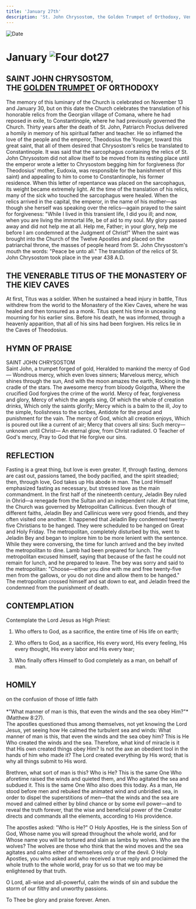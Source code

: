 ```yaml
---
title: 'January 27th'
description: 'St. John Chrysostom, the Golden Trumpet of Orthodoxy, Venerable Titus of the Kiev Caves'
---
```


<RunningHead />
<Image src="/title-imprint.png" height={68} width={50} alt="Date" className="title-imprint"/>

# <div id="date">January <Image className="four-dot" src="/four-dot.png" height={15} width={15} alt="Four dot" />27</div>

## SAINT JOHN CHRYSOSTOM,<br />THE <a rel="noopener noreferrer" target="_blank" href="https://goldenmouth.org">GOLDEN TRUMPET</a> OF ORTHODOXY

The memory of this luminary of the Church is celebrated on November 13 and January 30, but on this date the Church celebrates the translation of his honorable relics from the Georgian village of Comana, where he had reposed in exile, to Constantinople, where he had previously governed the Church. Thirty years after the death of St. John, Patriarch Proclus delivered a homily in memory of his spiritual father and teacher. He so inflamed the love of the people and the emperor, Theodosius the Younger, toward this great saint, that all of them desired that Chrysostom's relics be translated to Constantinople. It was said that the sarcophagus containing the relics of St. John Chrysostom did not allow itself to be moved from its resting place until the emperor wrote a letter to Chrysostom begging him for forgiveness (for Theodosius' mother, Eudoxia, was responsible for the banishment of this saint) and appealing to him to come to Constantinople, his former residence. When this letter of repentance was placed on the sarcophagus, its weight became extremely light. At the time of the translation of his relics, many of the sick who touched the sarcophagus were healed. When the relics arrived in the capital, the emperor, in the name of his mother—as though she herself was speaking over the relics—again prayed to the saint for forgiveness: "While I lived in this transient life, I did you ill; and now, when you are living the immortal life, be of aid to my soul. My glory passed away and did not help me at all. Help me, Father; in your glory, help me before I am condemned at the Judgment of Christ!" When the saint was brought into the Church of the Twelve Apostles and placed on the patriarchal throne, the masses of people heard from St. John Chrysostom's mouth the words: "Peace be unto all." The translation of the relics of St. John Chrysostom took place in the year 438 A.D.

## THE VENERABLE TITUS OF THE MONASTERY OF THE KIEV CAVES

At first, Titus was a soldier. When he sustained a head injury in battle, Titus withdrew from the world to the Monastery of the Kiev Caves, where he was healed and then tonsured as a monk. Titus spent his time in unceasing mourning for his earlier sins. Before his death, he was informed, through a heavenly apparition, that all of his sins had been forgiven. His relics lie in the Caves of Theodosius.


## HYMN OF PRAISE
<div style={{textAlign:'center', color:'crimson', fontWeight:'bold'}}>
SAINT JOHN CHRYSOSTOM
</div>
Saint John, a trumpet forged of gold,
Heralded to mankind the mercy of God—
Wondrous mercy, which even loves sinners;
Marvelous mercy, which shines through the sun,
And with the moon amazes the earth,
Rocking in the cradle of the stars.
The awesome mercy from bloody Golgotha,
Where the crucified God forgives the crime of the world.
Mercy of fear, forgiveness and glory,
Mercy of which the angels sing,
Of which the whole of creation drinks,
Which only the saints glorify;
Mercy which is a balm to the ill,
Joy to the simple, foolishness to the scribes,
Antidote for the proud and punishment for the vain.
The mercy of God, which all creation enjoys,
Which is poured out like a current of air;
Mercy that covers all sins:
Such mercy—unknown until Christ—
An eternal glow, from Christ radiated.
O Teacher of God's mercy,
Pray to God that He forgive our sins.


## REFLECTION

Fasting is a great thing, but love is even greater. If, through fasting, demons are cast out, passions tamed, the body pacified, and the spirit steadied; then, through love, God takes up His abode in man. The Lord Himself emphasized fasting as necessary, but stressed love as the main commandment. In the first half of the nineteenth century, Jeladin Bey ruled in Ohrid—a renegade from the Sultan and an independent ruler. At that time, the Church was governed by Metropolitan Callinicus. Even though of different faiths, Jeladin Bey and Callinicus were very good friends, and they often visited one another. It happened that Jeladin Bey condemned twenty-five Christians to be hanged. They were scheduled to be hanged on Great and Holy Friday. The metropolitan, completely disturbed by this, went to Jeladin Bey and began to implore him to be more lenient with the sentence. While they were conversing, the time for lunch arrived and the bey invited the metropolitan to dine. Lamb had been prepared for lunch. The metropolitan excused himself, saying that because of the fast he could not remain for lunch, and he prepared to leave. The bey was sorry and said to the metropolitan: "Choose—either you dine with me and free twenty-five men from the gallows, or you do not dine and allow them to be hanged." The metropolitan crossed himself and sat down to eat, and Jeladin freed the condemned from the punishment of death.


## CONTEMPLATION

Contemplate the Lord Jesus as High Priest:

1. Who offers to God, as a sacrifice, the entire time of His life on earth;

2. Who offers to God, as a sacrifice, His every word, His every feeling, His every thought, His every labor and His every tear;

3. Who finally offers Himself to God completely as a man, on behalf of man.


## HOMILY
<div style={{textAlign:'center', color:'crimson', fontWeight:'bold'}}>
on the confusion of those of little faith
</div><br /><div style={{textAlign:'right'}}>
*"What manner of man is this, that even the winds and the sea obey Him?"* (Matthew 8:27).
</div>
The apostles questioned thus among themselves, not yet knowing the Lord Jesus, yet seeing how He calmed the turbulent sea and winds: What manner of man is this, that even the winds and the sea obey him? This is He Who created the winds and the sea. Therefore, what kind of miracle is it that His own created things obey Him? Is not the axe an obedient tool in the hands of him who made it? The Lord created everything by His word; that is why all things submit to His word.

Brethren, what sort of man is this? Who is He? This is the same One Who aforetime raised the winds and quieted them, and Who agitated the sea and subdued it. This is the same One Who also does this today. As a man, He stood before men and rebuked the animated wind and unbridled sea, in order to dispel the superstitions of men—that the winds and the sea are moved and calmed either by blind chance or by some evil power—and to reveal the truth forever, that the wise and beneficial power of the Creator directs and commands all the elements, according to His providence.

The apostles asked: "Who is He?" O Holy Apostles, He is the sinless Son of God, Whose name you will spread throughout the whole world, and for Whose name you will be tortured and slain as lambs by wolves. Who are the wolves? The wolves are those who think that the wind moves and the sea agitates and calms either of themselves only or of the devil. O Holy Apostles, you who asked and who received a true reply and proclaimed the whole truth to the whole world, pray for us so that we too may be enlightened by that truth.

O Lord, all-wise and all-powerful, calm the winds of sin and subdue the storm of our filthy and unworthy passions.

To Thee be glory and praise forever. Amen.

